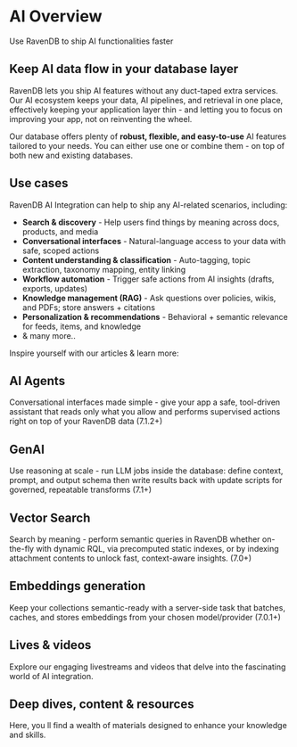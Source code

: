 
# AI Overview
Use RavenDB to ship AI functionalities faster

## Keep AI data flow in your database layer
RavenDB lets you ship AI features without any duct-taped extra services. Our AI ecosystem keeps your data, AI
pipelines, and retrieval in one place, effectively keeping your application layer thin - and letting you to focus on
improving your app, not on reinventing the wheel. 

Our database offers plenty of **robust, flexible, and easy-to-use** AI features tailored to your needs. You can either use
one or combine them - on top of both new and existing databases.

## Use cases
RavenDB AI Integration can help to ship any AI-related scenarios, including:
* **Search & discovery** - Help users find things by meaning across docs, products, and media
* **Conversational interfaces** - Natural-language access to your data with safe, scoped actions
* **Content understanding & classification** - Auto-tagging, topic extraction, taxonomy mapping, entity linking
* **Workflow automation** - Trigger safe actions from AI insights (drafts, exports, updates)
* **Knowledge management (RAG)** - Ask questions over policies, wikis, and PDFs; store answers + citations
* **Personalization & recommendations** - Behavioral + semantic relevance for feeds, items, and knowledge
* & many more..

Inspire yourself with our articles & learn more:

<TwoColGrid>
<CardWithImage
      title="Enable AI Search in your web app in minutes"
      description="Discover how RavenDB lets you add semantic search with vector embeddings and smarter results to your web app."
      url="https://ravendb.net/articles/enable-ai-search-in-your-web-app-in-5-minutes"
      imgSrc="https://ravendb.net/wp-content/uploads/2025/04/enable-ai-search-cover-530x240.jpg"
      imgAlt="imgAlt"
      ctaLabel="Read now"
    />
<CardWithImage
      title="Use RavenDB AI Agents to automate HR "
      description="Learn how you can use RavenDB AI Agents - a powerful, secured, flexible and easy-to-use template, and get inspired."
      url="url"
      imgIcon="ai-agents"
      imgAlt="imgAlt"
      buttonVariant="secondary"
      ctaLabel="Read now"
    />
</TwoColGrid>

## AI Agents
Conversational interfaces made simple - give your app a safe, tool-driven assistant that reads only what you allow and performs supervised actions right on top of your RavenDB data (7.1.2+)

<TwoColGrid>
<CardWithImage
      title="AI Agents - Introduction"
      description="What agents are, when to use them, and how they can enhance your application experience to your users - no matter if you need conversational experience for customers, or employees."
      url="link"
      imgIcon="ai-agents"
      imgAlt="imgAlt"
      ctaLabel="Read now"
    />
<CardWithImage
      title="AI Agents - Technical Overview"
      description="Define Query tools (parameterized RQL) and Action tools (your handlers), wire chat trimming & memory, scope with parameters, run from SDKs, and debug in Studio"
      url="url"
      imgIcon="ai-agents"
      imgAlt="imgAlt"
      ctaLabel="Read now"
    />
</TwoColGrid>


## GenAI
Use reasoning at scale - run LLM jobs inside the database: define context, prompt, and output schema then write results back with update scripts for governed, repeatable transforms (7.1+)

<TwoColGrid>
<CardWithImage
      title="GenAI - Introduction"
      description="Why in-DB GenAI: simpler pipelines, stronger governance, model freedom. Great for summaries, classification, tagging, translations, and enrichment."
      url="link"
      imgIcon="genai"
      imgAlt="imgAlt"
      ctaLabel="Read now"
    />
<CardWithImage
      title="GenAI - Technical Overview"
      description="Task lifecycle, context shaping, prompt templating, JSON output validation, update scripts, retries, provider connection strings, plus Studio wizard & step playgrounds."
      url="url"
      imgIcon="genai"
      imgAlt="imgAlt"
      ctaLabel="Read now"
    />
</TwoColGrid>

## Vector Search
Search by meaning - perform semantic queries in RavenDB whether on-the-fly with dynamic RQL, via precomputed static indexes, or by indexing attachment contents to unlock fast, context-aware insights. (7.0+)

<TwoColGrid>
<CardWithImage
      title="Vector Search - Introduction"
      description="See how Vector Search can enhance your application in various ways, and how to effectively supercharge your system by using it"
      url="link"
      imgIcon="vector-search"
      imgAlt="imgAlt"
      ctaLabel="Read now"
    />
<CardWithImage
      title="Vector Search - Technical Overview"
      description="Explore technical part of vector search - how to enable it, query with it, and how to configure it s nuances to cover any semantic search scenario."
      url="url"
      imgIcon="vector-search"
      imgAlt="imgAlt"
      ctaLabel="Read now"
    />
</TwoColGrid>

## Embeddings generation
Keep your collections semantic-ready with a server-side task that batches, caches, and stores embeddings from your chosen model/provider (7.0.1+)

<TwoColGrid>
<CardWithImage
      title="Embeddings Generation - Introduction"
      description="What embeddings tasks do, when to use them, and how they unlock semantic search, recommendations, and knowledge retrieval with minimal setup."
      url="link"
      imgIcon="ai-etl"
      imgAlt="imgAlt"
      ctaLabel="Read now"
    />
<CardWithImage
      title="Embeddings Generation - Technical Overview"
      description="Configure per-collection fields and dimensions, choose your provider (or use built-in bge-micro-v2), handle attachments, and tune batching/caching behavior for cost and throughput."
      url="url"
      imgIcon="ai-etl"
      imgAlt="imgAlt"
      ctaLabel="Read now"
    />
</TwoColGrid>

## Lives & videos
Explore our engaging livestreams and videos that delve into the fascinating world of AI integration.

<OneColGrid>
<CardWithImageHorizontal
      title="Practical AI Integration with RavenDB (webinar recording)"
      description="A comprehensive walkthrough of RavenDBs AI features, showcasing demos to help you start with semantic search."
      url="https://youtu.be/7DhbgfH_rSE?feature=shared"
      imgSrc="https://media.licdn.com/dms/image/v2/D4D10AQG81cXtiYRc2w/image-shrink_800/B4DZZYYLcTHwAk-/0/1745239456036?e=2147483647&v=beta&t=yQVz6ji4wD4reOTXtlPpERK0fdpr1f2VoG_SEV9x3lc"
      imgAlt="imgAlt"
      ctaLabel="Watch now"
    />
<CardWithImageHorizontal
      title="Data Pipelines for the AI Era Federico Lois, RavenDB | TechEx North America 2025"
      description="Watch Discord session where the RavenDB team discusses and demos AI integration patterns and best practices."
      url="https://www.youtube.com/watch?app=desktop&v=ouzcY0Jcgs4&t=180s"
      imgSrc="https://media.licdn.com/dms/image/v2/D4D10AQHeODBz0193ng/image-shrink_1280/B4DZd9C5bfGgAM-/0/1750149601848?e=2147483647&v=beta&t=_oResTLauIWsjkqBuDSleu-3F8cDSQx76w06OZxc4PY"
      imgAlt="imgAlt"
      ctaLabel="Watch now"
    />
<CardWithImageHorizontal
      title="[LIVE] COD#5 GenAI & MCP"
      description="Dive into RavenDBs vector search capabilities with community-driven discussion on implementation tips."
      url="https://www.youtube.com/watch?v=cRuwSz8x41s"
      imgSrc="https://media.licdn.com/dms/image/v2/D4D10AQG81cXtiYRc2w/image-shrink_800/B4DZZYYLcTHwAk-/0/1745239456036?e=2147483647&v=beta&t=yQVz6ji4wD4reOTXtlPpERK0fdpr1f2VoG_SEV9x3lc"
      imgAlt="imgAlt"
      ctaLabel="Watch now"
    />
</OneColGrid>

## Deep dives, content & resources
Here, you ll find a wealth of materials designed to enhance your knowledge and skills.

<ThreeColGrid>
<CardWithImage
      title="GitHub repository: AI Search Next.js App"
      description="A sample Next.js application demonstrating end-to-end integration of RavenDBs AI-powered semantic search."
      imgSrc="https://ravendb.net/wp-content/uploads/2024/08/next-js-logo.png"
      url="https://github.com/ravendb/samples-nextjs"
      imgAlt="imgAlt"
      ctaLabel="Read now"
    />
<CardWithImage
      title="Article: Vector Search by Maciej Aszyk"
      description="An overview of RavenDB 7.0’s vector search capabilities, from dynamic RQL queries to static-index performance optimizations."
      url="https://ravendb.net/articles/new-in-7-0-ravendbs-vector-search"
      imgSrc="https://ravendb.net/wp-content/uploads/2025/02/vector-search-article-cover-530x240.jpg"
      imgAlt="imgAlt"
      ctaLabel="Read now"
    />
<CardWithImage
      title="Blogpost from ayende.com website blog"
      description="A deep-dive blog post on real-world AI use cases in RavenDB, with code patterns, demos, and best practices. Jump right in!"
      url="https://ayende.com/blog/202851-C/ravendb-7-1-the-gen-ai-release"
      imgIcon="ai-agents"
      imgAlt="imgAlt"
      ctaLabel="Read now"
    />
</ThreeColGrid>
 